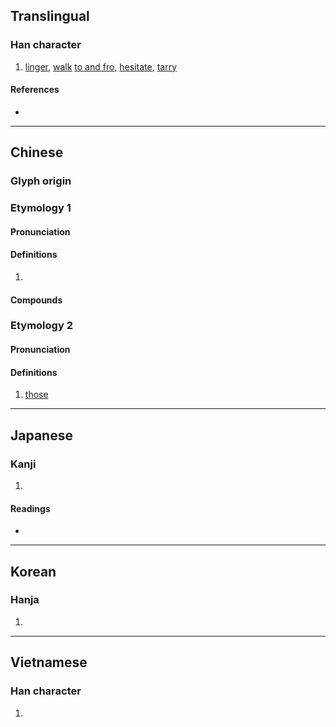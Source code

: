 {{character info/new}}
==Translingual==

===Han character===
{{Han char|rn=60|rad=彳|as=06|sn=9|four=26200|canj=HOWR|ids=⿰彳回}}

# [[linger]], [[walk]] [[to and fro]], [[hesitate]], [[tarry]]

====References====
* {{Han ref|kx=0366.150|dkj=10095|dj=0687.090|hdz=20819.150|uh=5F8A|ud=24458|bh=ABDE|bd=43998}}

----

==Chinese==
{{zh-forms}}

===Glyph origin===
{{Han etym}}

===Etymology 1===

====Pronunciation====
{{zh-pron
|m=huái
|c=wui4
|mn=hôe/tw:hoâi
|mc=y
|oc=y
|cat=
}}

====Definitions====
{{zh-hanzi}}

# {{rfdef|zh}}

====Compounds====
{{zh-der|低徊|低徊不已|弭節徘徊|徊徨|徊翔|徘徊|徘徊歧路}}

===Etymology 2===

====Pronunciation====
{{zh-pron
|mn=qz,ph:hoâi
|cat=
}}

====Definitions====
{{zh-hanzi}}

# {{lb|zh|Quanzhou|_|Min Nan}} [[those]]

----

==Japanese==

===Kanji===
{{ja-kanji|grade=|rs=彳06}}

# {{defn|lang=ja|sort=彳06}}

====Readings====
* {{ja-readings|on=[[かい]] (kai), [[え]] (e)|kun=[[さまよう]] (samayou)}}

----

==Korean==

===Hanja===
{{ko-hanja|hangeul=회|eumhun=|rv=hoe|mr=hoe|y=hoy}}

# {{defn|lang=ko|sort=彳06}}

----

==Vietnamese==

===Han character===
{{vi-hantu|[[hồi]], [[hòi]]|rs=彳06}}

# {{defn|lang=vi|sort=彳06}}